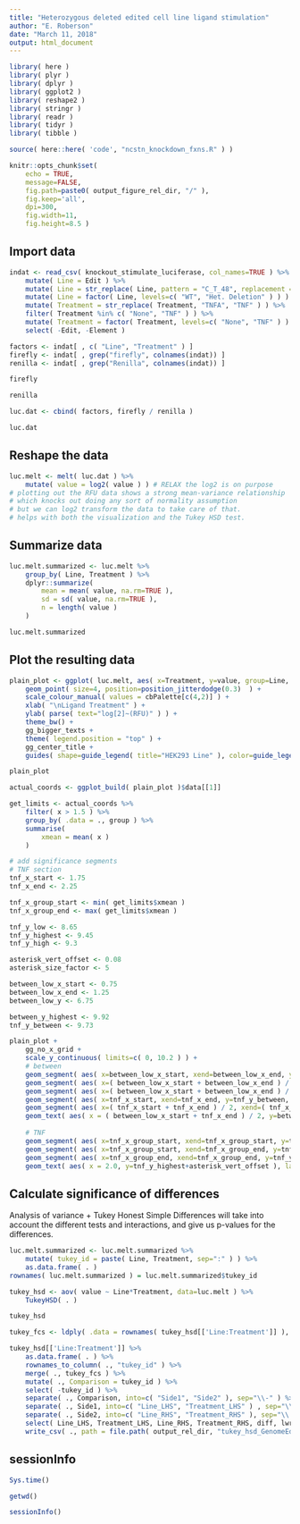 ```yaml
---
title: "Heterozygous deleted edited cell line ligand stimulation"
author: "E. Roberson"
date: "March 11, 2018"
output: html_document
---
```


```r
library( here )
library( plyr )
library( dplyr )
library( ggplot2 )
library( reshape2 )
library( stringr )
library( readr )
library( tidyr )
library( tibble )
```

```r
source( here::here( 'code', "ncstn_knockdown_fxns.R" ) )
```

```r
knitr::opts_chunk$set(
	echo = TRUE,
	message=FALSE,
	fig.path=paste0( output_figure_rel_dir, "/" ),
	fig.keep='all',
	dpi=300,
	fig.width=11,
	fig.height=8.5 )
```

## Import data
```r
indat <- read_csv( knockout_stimulate_luciferase, col_names=TRUE ) %>%
	mutate( Line = Edit ) %>%
	mutate( Line = str_replace( Line, pattern = "C_T_48", replacement = "Het. Deletion" ) ) %>%
	mutate( Line = factor( Line, levels=c( "WT", "Het. Deletion" ) ) ) %>%
	mutate( Treatment = str_replace( Treatment, "TNFA", "TNF" ) ) %>%
	filter( Treatment %in% c( "None", "TNF" ) ) %>%
	mutate( Treatment = factor( Treatment, levels=c( "None", "TNF" ) ) ) %>%
	select( -Edit, -Element )

factors <- indat[ , c( "Line", "Treatment" ) ]
firefly <- indat[ , grep("firefly", colnames(indat)) ]
renilla <- indat[ , grep("Renilla", colnames(indat)) ]

firefly

renilla

luc.dat <- cbind( factors, firefly / renilla )

luc.dat
```

## Reshape the data

```r
luc.melt <- melt( luc.dat ) %>%
	mutate( value = log2( value ) ) # RELAX the log2 is on purpose
# plotting out the RFU data shows a strong mean-variance relationship
# which knocks out doing any sort of normality assumption
# but we can log2 transform the data to take care of that.
# helps with both the visualization and the Tukey HSD test.
```

## Summarize data
```r
luc.melt.summarized <- luc.melt %>%
	group_by( Line, Treatment ) %>%
	dplyr::summarize(
		mean = mean( value, na.rm=TRUE ),
		sd = sd( value, na.rm=TRUE ),
		n = length( value )
	)

luc.melt.summarized
```

## Plot the resulting data
```r
plain_plot <- ggplot( luc.melt, aes( x=Treatment, y=value, group=Line, shape=Line, colour=Line ) ) +
	geom_point( size=4, position=position_jitterdodge(0.3)  ) +
	scale_colour_manual( values = cbPalette[c(4,2)] ) +
	xlab( "\nLigand Treatment" ) +
	ylab( parse( text="log[2]~(RFU)" ) ) +
	theme_bw() +
	gg_bigger_texts +
	theme( legend.position = "top" ) +
	gg_center_title +
	guides( shape=guide_legend( title="HEK293 Line" ), color=guide_legend( title="HEK293 Line" ) )

plain_plot

actual_coords <- ggplot_build( plain_plot )$data[[1]]

get_limits <- actual_coords %>%
	filter( x > 1.5 ) %>%
	group_by( .data = ., group ) %>%
	summarise(
		xmean = mean( x )
	)

# add significance segments
# TNF section
tnf_x_start <- 1.75
tnf_x_end <- 2.25

tnf_x_group_start <- min( get_limits$xmean )
tnf_x_group_end <- max( get_limits$xmean )

tnf_y_low <- 8.65
tnf_y_highest <- 9.45
tnf_y_high <- 9.3

asterisk_vert_offset <- 0.08
asterisk_size_factor <- 5

between_low_x_start <- 0.75
between_low_x_end <- 1.25
between_low_y <- 6.75

between_y_highest <- 9.92
tnf_y_between <- 9.73

plain_plot +
	gg_no_x_grid +
	scale_y_continuous( limits=c( 0, 10.2 ) ) +
	# between
	geom_segment( aes( x=between_low_x_start, xend=between_low_x_end, y=between_low_y, yend=between_low_y ), colour="black" ) +
	geom_segment( aes( x=( between_low_x_start + between_low_x_end ) / 2, xend=( between_low_x_start + between_low_x_end ) / 2, y=between_low_y, yend=between_y_highest ), colour="black" ) +
	geom_segment( aes( x=( between_low_x_start + between_low_x_end ) / 2, xend=( tnf_x_start + tnf_x_end ) / 2, y=between_y_highest, yend=between_y_highest ), colour="black" ) +
	geom_segment( aes( x=tnf_x_start, xend=tnf_x_end, y=tnf_y_between, yend=tnf_y_between ), colour="black" ) +
	geom_segment( aes( x=( tnf_x_start + tnf_x_end ) / 2, xend=( tnf_x_start + tnf_x_end ) / 2, y=tnf_y_between, yend=between_y_highest), colour="black" ) +
	geom_text( aes( x = ( between_low_x_start + tnf_x_end ) / 2, y=between_y_highest + asterisk_vert_offset ), label = "*", colour="black", size=asterisk_size_factor, hjust=0.5 ) +
	
	# TNF
	geom_segment( aes( x=tnf_x_group_start, xend=tnf_x_group_start, y=tnf_y_low, yend=tnf_y_highest ), colour="black" ) +
	geom_segment( aes( x=tnf_x_group_start, xend=tnf_x_group_end, y=tnf_y_highest, yend=tnf_y_highest ), colour="black" ) +
	geom_segment( aes( x=tnf_x_group_end, xend=tnf_x_group_end, y=tnf_y_highest, yend=tnf_y_high ), colour="black" ) +
	geom_text( aes( x = 2.0, y=tnf_y_highest+asterisk_vert_offset ), label = "*", colour="black", size=asterisk_size_factor, hjust=0.5 )
```

## Calculate significance of differences
Analysis of variance + Tukey Honest Simple Differences will take into account the different tests and interactions, and give us p-values for the differences.

```r
luc.melt.summarized <- luc.melt.summarized %>%
	mutate( tukey_id = paste( Line, Treatment, sep=":" ) ) %>%
	as.data.frame( . )
rownames( luc.melt.summarized ) = luc.melt.summarized$tukey_id
```

```r
tukey_hsd <- aov( value ~ Line*Treatment, data=luc.melt ) %>%
	TukeyHSD( . )

tukey_hsd

tukey_fcs <- ldply( .data = rownames( tukey_hsd[['Line:Treatment']] ), .fun = luciferase_foldchange, luc.melt.summarized )

tukey_hsd[['Line:Treatment']] %>%
	as.data.frame( . ) %>%
	rownames_to_column( ., "tukey_id" ) %>%
	merge( ., tukey_fcs ) %>%
	mutate( ., Comparison = tukey_id ) %>%
	select( -tukey_id ) %>%
	separate( ., Comparison, into=c( "Side1", "Side2" ), sep="\\-" ) %>%
	separate( ., Side1, into=c( "Line_LHS", "Treatment_LHS" ) , sep="\\:" ) %>%
	separate( ., Side2, into=c( "Line_RHS", "Treatment_RHS" ), sep="\\:" ) %>%
	select( Line_LHS, Treatment_LHS, Line_RHS, Treatment_RHS, diff, lwr, upr, `p adj`, Foldchange_mean, Foldchange_sd ) %>%
	write_csv( ., path = file.path( output_rel_dir, "tukey_hsd_GenomeEdit_luciferase.csv" ) )
```

## sessionInfo
```r
Sys.time()

getwd()

sessionInfo()
```
